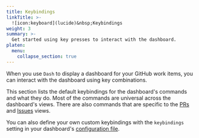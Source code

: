 ```yaml
---
title: Keybindings
linkTitle: >-
  ![icon:keyboard](lucide)&nbsp;Keybindings
weight: 3
summary: >-
  Get started using key presses to interact with the dashboard.
platen:
  menu:
    collapse_section: true
---
```


When you use `Dash` to display a dashboard for your GitHub work items, you can interact with the
dashboard using key combinations.

This section lists the default keybindings for the dashboard's commands and what they do. Most of
the commands are universal across the dashboard's views. There are also commands that are specific
to the [PRs][01] and [Issues][02] views.

You can also define your own custom keybindings with the `keybindings` setting in your dashboard's
[configuration file][03].

```section
```

<!-- Link reference definitions -->
[01]: ./selected-pr.md
[02]: ./selected-issue.md
[03]: ../../configuration/_index.md
